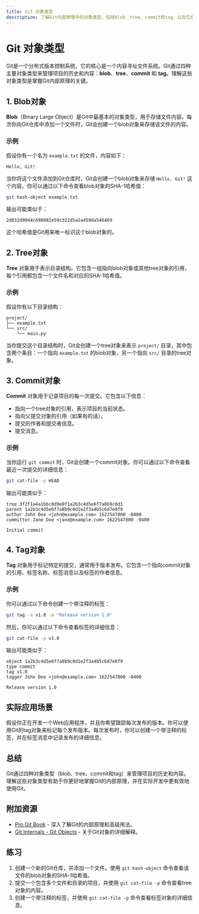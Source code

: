 ```yaml
---
title: Git 对象类型
description: 了解Git内部原理中的对象类型，包括blob、tree、commit和tag，以及它们在版本控制中的作用。
---
```


# Git 对象类型

Git是一个分布式版本控制系统，它的核心是一个内容寻址文件系统。Git通过四种主要对象类型来管理项目的历史和内容：**blob**、**tree**、**commit** 和 **tag**。理解这些对象类型是掌握Git内部原理的关键。

## 1. Blob对象

**Blob**（Binary Large Object）是Git中最基本的对象类型，用于存储文件内容。每次你向Git仓库中添加一个文件时，Git会创建一个blob对象来存储该文件的内容。

### 示例
假设你有一个名为 `example.txt` 的文件，内容如下：

```plaintext
Hello, Git!
```

当你将这个文件添加到Git仓库时，Git会创建一个blob对象来存储 `Hello, Git!` 这个内容。你可以通过以下命令查看blob对象的SHA-1哈希值：

```bash
git hash-object example.txt
```

输出可能类似于：

```plaintext
2d832d9044c698081e59c322d5a2a459da546469
```

这个哈希值是Git用来唯一标识这个blob对象的。

## 2. Tree对象

**Tree** 对象用于表示目录结构。它包含一组指向blob对象或其他tree对象的引用，每个引用都包含一个文件名和对应的SHA-1哈希值。

### 示例
假设你有以下目录结构：

```
project/
├── example.txt
└── src/
    └── main.py
```

当你提交这个目录结构时，Git会创建一个tree对象来表示 `project/` 目录，其中包含两个条目：一个指向 `example.txt` 的blob对象，另一个指向 `src/` 目录的tree对象。

## 3. Commit对象

**Commit** 对象用于记录项目的每一次提交。它包含以下信息：

- 指向一个tree对象的引用，表示项目的当前状态。
- 指向父提交对象的引用（如果有的话）。
- 提交的作者和提交者信息。
- 提交消息。

### 示例
当你运行 `git commit` 时，Git会创建一个commit对象。你可以通过以下命令查看最近一次提交的详细信息：

```bash
git cat-file -p HEAD
```

输出可能类似于：

```plaintext
tree 3f2f1a4a1b6c8d9e0f1a2b3c4d5e6f7a8b9c0d1
parent 1a2b3c4d5e6f7a8b9c0d1e2f3a4b5c6d7e8f9
author John Doe <john@example.com> 1622547800 -0400
committer Jane Doe <jane@example.com> 1622547800 -0400

Initial commit
```

## 4. Tag对象

**Tag** 对象用于标记特定的提交，通常用于版本发布。它包含一个指向commit对象的引用、标签名称、标签消息以及标签的作者信息。

### 示例
你可以通过以下命令创建一个带注释的标签：

```bash
git tag -a v1.0 -m "Release version 1.0"
```

然后，你可以通过以下命令查看标签的详细信息：

```bash
git cat-file -p v1.0
```

输出可能类似于：

```plaintext
object 1a2b3c4d5e6f7a8b9c0d1e2f3a4b5c6d7e8f9
type commit
tag v1.0
tagger John Doe <john@example.com> 1622547800 -0400

Release version 1.0
```

## 实际应用场景

假设你正在开发一个Web应用程序，并且你希望跟踪每次发布的版本。你可以使用Git的tag对象来标记每个发布版本。每次发布时，你可以创建一个带注释的标签，并在标签消息中记录发布的详细信息。

## 总结

Git通过四种对象类型（blob、tree、commit和tag）来管理项目的历史和内容。理解这些对象类型有助于你更好地掌握Git的内部原理，并在实际开发中更有效地使用Git。

## 附加资源

- [Pro Git Book](https://git-scm.com/book/en/v2) - 深入了解Git的内部原理和高级用法。
- [Git Internals - Git Objects](https://git-scm.com/book/en/v2/Git-Internals-Git-Objects) - 关于Git对象的详细解释。

## 练习

1. 创建一个新的Git仓库，并添加一个文件。使用 `git hash-object` 命令查看该文件的blob对象的SHA-1哈希值。
2. 提交一个包含多个文件和目录的项目，并使用 `git cat-file -p` 命令查看tree对象的内容。
3. 创建一个带注释的标签，并使用 `git cat-file -p` 命令查看标签对象的详细信息。
